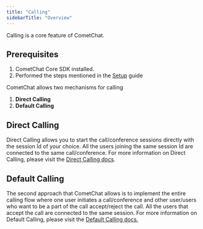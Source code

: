 ```yaml
---
title: "Calling"
sidebarTitle: "Overview"
---
```




Calling is a core feature of CometChat.

## Prerequisites

1. CometChat Core SDK installed.
2. Performed the steps mentioned in the [Setup](/sdk/flutter/setup) guide

CometChat allows two mechanisms for calling

1. **Direct Calling**
2. **Default Calling**

## Direct Calling

Direct Calling allows you to start the call/conference sessions directly with the session Id of your choice. All the users joining the same session Id are connected to the same call/conference. For more information on Direct Calling, please visit the [Direct Calling docs](/sdk/flutter/direct-call).

## Default Calling

The second approach that CometChat allows is to implement the entire calling flow where one user initiates a call/conference and other user/users who want to be a part of the call accept/reject the call. All the users that accept the call are connected to the same session. For more information on Default Calling, please visit the [Default Calling docs.](/sdk/flutter/default-call)
